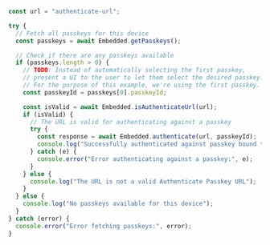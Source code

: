 ```javascript
const url = "authenticate-url";

try {
  // Fetch all passkeys for this device
  const passkeys = await Embedded.getPasskeys();

  // Check if there are any passkeys available
  if (passkeys.length > 0) {
    // TODO: Instead of automatically selecting the first passkey, 
    // present a UI to the user to let them select the desired passkey.
    // For the purpose of this example, we're using the first passkey.
    const passkeyId = passkeys[0].passkeyId;

    const isValid = await Embedded.isAuthenticateUrl(url);
    if (isValid) {
      // The URL is valid for authenticating against a passkey
      try {
        const response = await Embedded.authenticate(url, passkeyId);
        console.log("Successfully authenticated against passkey bound to this device. Response:", response);
      } catch (e) {
        console.error("Error authenticating against a passkey:", e);
      }
    } else {
      console.log("The URL is not a valid Authenticate Passkey URL");
    }
  } else {
    console.log("No passkeys available for this device");
  }
} catch (error) {
  console.error("Error fetching passkeys:", error);
}
```
